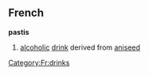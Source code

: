 ==French==
{{wikipedia}}
'''pastis'''
# [[alcoholic]] [[drink]] derived from [[aniseed]]
[[Category:Fr:drinks]]
